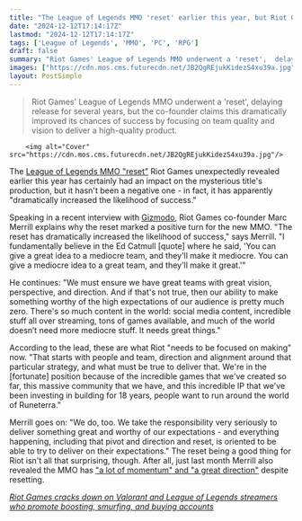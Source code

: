 ```yaml
---
title: "The League of Legends MMO 'reset' earlier this year, but Riot Games' co-founder says it only 'dramatically increased the likelihood of success'"
date: "2024-12-12T17:14:17Z"
lastmod: "2024-12-12T17:14:17Z"
tags: ['League of Legends', 'MMO', 'PC', 'RPG']
draft: false
summary: "Riot Games' League of Legends MMO underwent a 'reset',  delaying release for several years, but the co-founder claims this  dramatically improved its chances of success by focusing on team quality and vision to deliver a high-quality product."
images: ["https://cdn.mos.cms.futurecdn.net/JB2QgREjukKidezS4xu39a.jpg"]
layout: PostSimple
---
```

> Riot Games' League of Legends MMO underwent a 'reset',  delaying release for several years, but the co-founder claims this  dramatically improved its chances of success by focusing on team quality and vision to deliver a high-quality product.


        <img alt="Cover" src="https://cdn.mos.cms.futurecdn.net/JB2QgREjukKidezS4xu39a.jpg"/>
        
The [<u>League of Legends MMO "reset"</u>](https://www.gamesradar.com/league-of-legends-mmo-is-reset-and-going-dark-for-likely-several-years-but-riot-insists-we-are-still-working-on-the-game/) Riot Games unexpectedly revealed earlier this year has certainly had an impact on the mysterious title's production, but it hasn't been a negative one - in fact, it has apparently "dramatically increased the likelihood of success."

Speaking in a recent interview with [<u>Gizmodo</u>](https://gizmodo.com/riot-games-interview-marc-merrill-arcane-league-of-legends-layoffs-video-games-2000536976), Riot Games co-founder Marc Merrill explains why the reset marked a positive turn for the new MMO. "The reset has dramatically increased the likelihood of success," says Merrill. "I fundamentally believe in the Ed Catmull [quote] where he said, 'You can give a great idea to a mediocre team, and they'll make it mediocre. You can give a mediocre idea to a great team, and they'll make it great.'"

He continues: "We must ensure we have great teams with great vision, perspective, and direction. And if that's not true, then our ability to make something worthy of the high expectations of our audience is pretty much zero. There's so much content in the world: social media content, incredible stuff all over streaming, tons of games available, and much of the world doesn’t need more mediocre stuff. It needs great things."

According to the lead, these are what Riot "needs to be focused on making" now. "That starts with people and team, direction and alignment around that particular strategy, and what must be true to deliver that. We're in the [fortunate] position because of the incredible games that we've created so far, this massive community that we have, and this incredible IP that we've been investing in building for 18 years, people want to run around the world of Runeterra."

Merrill goes on: "We do, too. We take the responsibility very seriously to deliver something great and worthy of our expectations - and everything happening, including that pivot and direction and reset, is oriented to be able to try to deliver on their expectations." The reset being a good thing for Riot isn't all that surprising, though. After all, just last month Merrill also revealed the MMO has [<u>"a lot of momentum" and "a great direction"</u>](https://www.gamesradar.com/games/league-of-legends/the-lol-mmo-has-a-lot-of-momentum-and-a-great-direction-despite-going-dark-for-a-reset-earlier-this-year/) despite resetting.

[<u><em>Riot Games cracks down on Valorant and League of Legends streamers who promote boosting, smurfing, and buying accounts</em></u>](https://www.gamesradar.com/games/league-of-legends/riot-games-cracks-down-on-valorant-and-league-of-legends-streamers-who-promote-boosting-smurfing-and-buying-accounts/)
        